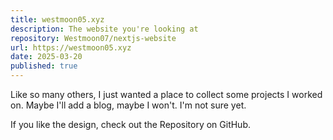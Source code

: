 ```yaml
---
title: westmoon05.xyz
description: The website you're looking at
repository: Westmoon07/nextjs-website
url: https://westmoon05.xyz
date: 2025-03-20
published: true
---
```



Like so many others, I just wanted a place to collect some projects I worked on. Maybe I'll add a blog, maybe I won't. I'm not sure yet.

If you like the design, check out the Repository on GitHub.

